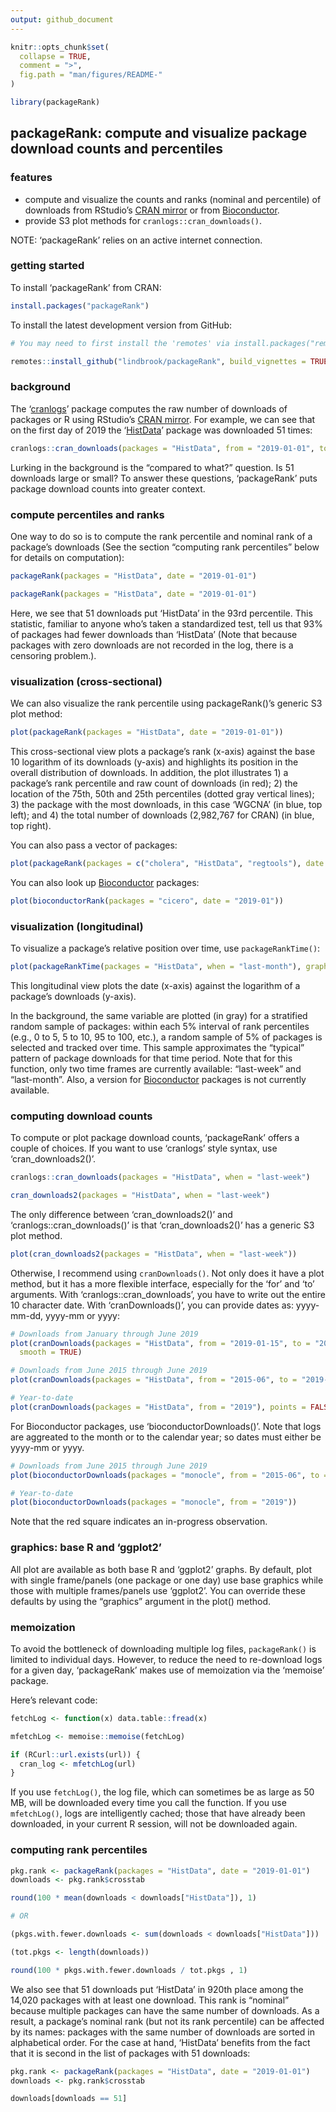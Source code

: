 ```yaml
---
output: github_document
---
```


<!-- README.md is generated from README.Rmd. Please edit that file -->

```r
knitr::opts_chunk$set(
  collapse = TRUE,
  comment = ">",
  fig.path = "man/figures/README-"
)
```

```r
library(packageRank)
```

## packageRank: compute and visualize package download counts and percentiles

### features

* compute and visualize the counts and ranks (nominal and percentile) of downloads from RStudio's [CRAN mirror](http://cran-logs.rstudio.com) or from [Bioconductor](https://bioconductor.org/).
* provide S3 plot methods for `cranlogs::cran_downloads()`.

NOTE: 'packageRank' relies on an active internet connection.

### getting started

To install 'packageRank' from CRAN:

```r
install.packages("packageRank")
```

To install the latest development version from GitHub:

```r
# You may need to first install the 'remotes' via install.packages("remotes").

remotes::install_github("lindbrook/packageRank", build_vignettes = TRUE)
```

### background

The '[cranlogs](https://cran.r-project.org/package=cranlogs)' package computes the raw number of downloads of packages or R using RStudio's [CRAN mirror](http://cran-logs.rstudio.com). For example, we can see that on the first day of 2019 the '[HistData](https://cran.r-project.org/package=HistData)' package was downloaded 51 times:

```r
cranlogs::cran_downloads(packages = "HistData", from = "2019-01-01", to = "2019-01-01")
```

Lurking in the background is the "compared to what?" question. Is 51 downloads large or small? To answer these questions, 'packageRank' puts package download counts into greater context.

### compute percentiles and ranks

One way to do so is to compute the rank percentile and nominal rank of a package's downloads (See the section "computing rank percentiles" below for details on computation):

```r
packageRank(packages = "HistData", date = "2019-01-01")
```

```r
packageRank(packages = "HistData", date = "2019-01-01")
```

Here, we see that 51 downloads put 'HistData' in the 93rd percentile. This statistic, familiar to anyone who's taken a standardized test, tell us that 93% of packages had fewer downloads than 'HistData' (Note that because packages with zero downloads are not recorded in the log, there is a censoring problem.).

### visualization (cross-sectional)

We can also visualize the rank percentile using packageRank()'s generic S3 plot method:

```r
plot(packageRank(packages = "HistData", date = "2019-01-01"))
```

This cross-sectional view plots a package's rank (x-axis) against the base 10 logarithm of its downloads (y-axis) and highlights its position in the overall distribution of downloads. In addition, the plot illustrates 1) a package's rank percentile and raw count of downloads (in red); 2) the location of the 75th, 50th and 25th percentiles (dotted gray vertical lines); 3) the package with the most downloads, in this case 'WGCNA' (in blue, top left); and 4) the total number of downloads (2,982,767 for CRAN) (in blue, top right).

You can also pass a vector of packages:

```r
plot(packageRank(packages = c("cholera", "HistData", "regtools"), date = "2019-01-01"))
```

You can also look up [Bioconductor](https://bioconductor.org/) packages:

```r
plot(bioconductorRank(packages = "cicero", date = "2019-01"))
```

### visualization (longitudinal)

To visualize a package's relative position over time, use `packageRankTime()`:

```r
plot(packageRankTime(packages = "HistData", when = "last-month"), graphics_pkg = "base")
```

This longitudinal view plots the date (x-axis) against the logarithm of a package's downloads (y-axis).

In the background, the same variable are plotted (in gray) for a stratified random sample of packages: within each 5% interval of rank percentiles (e.g., 0 to 5, 5 to 10, 95 to 100, etc.), a random sample of 5% of packages is selected and tracked over time. This sample approximates the "typical" pattern of package downloads for that time period. Note that for this function, only two time frames are currently available: "last-week" and "last-month". Also, a version for [Bioconductor](https://bioconductor.org/) packages is not currently available.

### computing download counts

To compute or plot package download counts, 'packageRank' offers a couple of choices. If you want to use 'cranlogs' style syntax, use 'cran_downloads2()'.

```r
cranlogs::cran_downloads(packages = "HistData", when = "last-week")

cran_downloads2(packages = "HistData", when = "last-week")
```

The only difference between 'cran_downloads2()' and 'cranlogs::cran_downloads()' is that 'cran_downloads2()' has a generic S3 plot method.

```r
plot(cran_downloads2(packages = "HistData", when = "last-week"))
```

Otherwise, I recommend using `cranDownloads()`. Not only does it have a plot method, but it has a more flexible interface, especially for the 'for' and 'to' arguments. With 'cranlogs::cran_downloads', you have to write out the entire 10 character date. With 'cranDownloads()', you can provide dates as: yyyy-mm-dd, yyyy-mm or yyyy:

```r
# Downloads from January through June 2019
plot(cranDownloads(packages = "HistData", from = "2019-01-15", to = "2019-06-25"), points = FALSE, 
  smooth = TRUE)

# Downloads from June 2015 through June 2019
plot(cranDownloads(packages = "HistData", from = "2015-06", to = "2019-06"), points = FALSE)

# Year-to-date
plot(cranDownloads(packages = "HistData", from = "2019"), points = FALSE, smooth = TRUE)
```

For Bioconductor packages, use 'bioconductorDownloads()'. Note that logs are aggreated to the month or to the calendar year; so dates must either be yyyy-mm or yyyy.

```r
# Downloads from June 2015 through June 2019
plot(bioconductorDownloads(packages = "monocle", from = "2015-06", to = "2019-06"), points = FALSE)

# Year-to-date
plot(bioconductorDownloads(packages = "monocle", from = "2019"))
```

Note that the red square indicates an in-progress observation.

### graphics: base R and 'ggplot2'

All plot are available as both base R and 'ggplot2' graphs. By default, plot with single frame/panels (one package or one day) use base graphics while those with multiple frames/panels use 'ggplot2'. You can override these defaults by using the "graphics" argument in the plot() method.

### memoization

To avoid the bottleneck of downloading multiple log files, `packageRank()` is limited to individual days. However, to reduce the need to re-download logs for a given day, 'packageRank' makes use of memoization via the 'memoise' package.

Here's relevant code:

```r
fetchLog <- function(x) data.table::fread(x)

mfetchLog <- memoise::memoise(fetchLog)

if (RCurl::url.exists(url)) {
  cran_log <- mfetchLog(url)
}
```

If you use `fetchLog()`, the log file, which can sometimes be as large as 50 MB, will be downloaded every time you call the function. If you use `mfetchLog()`, logs are intelligently cached; those that have already been downloaded, in your current R session, will not be downloaded again.


### computing rank percentiles

```r
pkg.rank <- packageRank(packages = "HistData", date = "2019-01-01")
downloads <- pkg.rank$crosstab

round(100 * mean(downloads < downloads["HistData"]), 1)

# OR

(pkgs.with.fewer.downloads <- sum(downloads < downloads["HistData"]))

(tot.pkgs <- length(downloads))

round(100 * pkgs.with.fewer.downloads / tot.pkgs , 1)
```

We also see that 51 downloads put 'HistData' in 920th place among the 14,020 packages with at least one download. This rank is "nominal" because multiple packages can have the same number of downloads. As a result, a package's nominal rank (but not its rank percentile) can be affected by its names: packages with the same number of downloads are sorted in alphabetical order. For the case at hand, 'HistData' benefits from the fact that it is second in the list of packages with 51 downloads:

```r
pkg.rank <- packageRank(packages = "HistData", date = "2019-01-01")
downloads <- pkg.rank$crosstab

downloads[downloads == 51]
```
